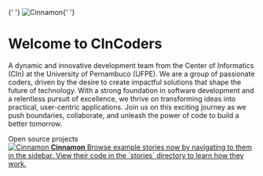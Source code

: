 
<Meta title='About/CinCoders' />

<style>
  {`
    .subheading {
      --mediumdark: '#999999';
      font-weight: 700;
      font-size: 13px;
      color: #999;
      letter-spacing: 6px;
      line-height: 24px;
      text-transform: uppercase;
      margin-bottom: 12px;
      margin-top: 40px;
    }

    .link-list {
      display: grid;
      grid-template-columns: 1fr;
      grid-template-rows: 1fr 1fr;
      row-gap: 10px;
    }

    @media (min-width: 620px) {
      .link-list {
        row-gap: 20px;
        column-gap: 20px;
        grid-template-columns: 1fr 1fr;
      }
    }

    @media all and (-ms-high-contrast:none) {
    .link-list {
        display: -ms-grid;
        -ms-grid-columns: 1fr 1fr;
        -ms-grid-rows: 1fr 1fr;
      }
    }

    .link-item {
      display: block;
      padding: 20px;
      border: 1px solid #00000010;
      border-radius: 5px;
      transition: background 150ms ease-out, border 150ms ease-out, transform 150ms ease-out;
      color: #333333;
      display: flex;
      align-items: flex-start;
    }

    .link-item:hover {
      border-color: #1EA7FD50;
      transform: translate3d(0, -3px, 0);
      box-shadow: rgba(0, 0, 0, 0.08) 0 3px 10px 0;
    }

    .link-item:active {
      border-color: #1EA7FD;
      transform: translate3d(0, 0, 0);
    }

    .link-item strong {
      font-weight: 700;
      display: block;
      margin-bottom: 2px;
    }

    .link-item img {
      height: 40px;
      width: 40px;
      margin-right: 15px;
      flex: none;
    }

    .link-item span,
    .link-item p {
      margin: 0;
      font-size: 14px;
      line-height: 20px;
    }

    .divlogo{
      width: 100%;
      display: flex;
      justify-content: center;
      margin: 20px;
    }

    .divlogo img{
      height: 100px;
      width: 100px;
      margin-right: 15px;

    }
  `}
</style>

<div className='divlogo'>
  {' '}
  <img src={LogoCoders} alt='Cinnamon' />{' '}
</div>

# Welcome to CInCoders

A dynamic and innovative development team from the Center of Informatics (CIn) at the University of Pernambuco (UFPE).
We are a group of passionate coders, driven by the desire to create impactful solutions that shape the future of technology.
With a strong foundation in software development and a relentless pursuit of excellence, we thrive on transforming ideas into practical, user-centric applications.
Join us on this exciting journey as we push boundaries, collaborate, and unleash the power of code to build a better tomorrow.

<div className='subheading'>Open source projects</div>

<div className='link-list'>
  <a
    className='link-item'
    href='/cinnamon/?path=/docs/about-introduction--docs'
  >
    <img src={Brackets} alt='Cinnamon' />
    <span>
      <strong>Cinnamon</strong>
      Browse example stories now by navigating to them in the sidebar. View their
      code in the `stories` directory to learn how they work.
    </span>
  </a>
</div>
